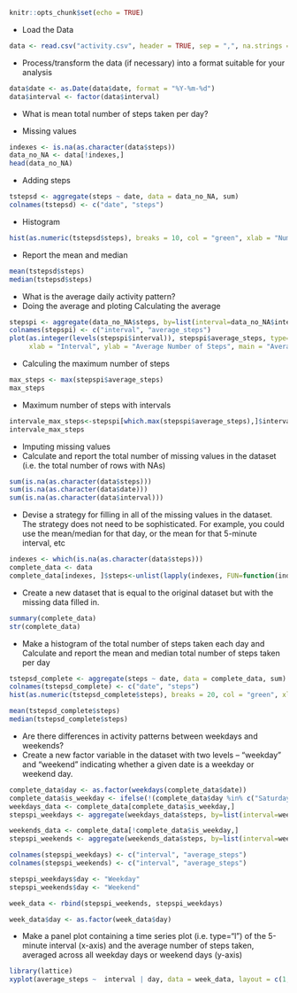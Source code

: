

```{r setup, include=FALSE}
knitr::opts_chunk$set(echo = TRUE)
```
*  Load the Data
```{r setup, include=TRUE}
data <- read.csv("activity.csv", header = TRUE, sep = ",", na.strings = "NA")
```
*  Process/transform the data (if necessary) into a format suitable for your analysis
```{r setup, include=TRUE}
data$date <- as.Date(data$date, format = "%Y-%m-%d")
data$interval <- factor(data$interval)
```
*  What is mean total number of steps taken per day?

* Missing values
```{r setup, include=TRUE}
indexes <- is.na(as.character(data$steps))
data_no_NA <- data[!indexes,]
head(data_no_NA)
```
*  Adding steps 
```{r setup, include=TRUE}
tstepsd <- aggregate(steps ~ date, data = data_no_NA, sum)
colnames(tstepsd) <- c("date", "steps")
```
* Histogram 
```{r setup, include=TRUE}
hist(as.numeric(tstepsd$steps), breaks = 10, col = "green", xlab = "Number of Steps", main= "Histogram of the total number of steps taken each day")
```
*  Report the mean and median
```{r setup, include=TRUE}
mean(tstepsd$steps)
median(tstepsd$steps)
```


*  What is the average daily activity pattern?
*  Doing the average and ploting Calculating the average
```{r setup, include=TRUE}
stepspi <- aggregate(data_no_NA$steps, by=list(interval=data_no_NA$interval), FUN=mean)
colnames(stepspi) <- c("interval", "average_steps")
plot(as.integer(levels(stepspi$interval)), stepspi$average_steps, type="l",
     xlab = "Interval", ylab = "Average Number of Steps", main = "Average Daily Activity Pattern",  col ="green")
```
* Calculing the maximum number of steps
```{r setup, include=TRUE}
max_steps <- max(stepspi$average_steps)
max_steps
```
* Maximum number of steps with intervals
```{r setup, include=TRUE}
intervale_max_steps<-stepspi[which.max(stepspi$average_steps),]$interval
intervale_max_steps
```
*  Imputing missing values
*  Calculate and report the total number of missing values in the dataset (i.e. the total number of rows with \color{red}{\verb|NA|}NAs)
```{r setup, include=TRUE}
sum(is.na(as.character(data$steps)))
sum(is.na(as.character(data$date)))
sum(is.na(as.character(data$interval)))
```
* Devise a strategy for filling in all of the missing values in the dataset. The strategy does not need to be sophisticated. For example, you could use the mean/median for that day, or the mean for that 5-minute interval, etc

```{r setup, include=TRUE}
indexes <- which(is.na(as.character(data$steps)))
complete_data <- data
complete_data[indexes, ]$steps<-unlist(lapply(indexes, FUN=function(indexes){stepspi[data[indexes,]$interval==stepspi$interval,]$average_steps}))

```
*  Create a new dataset that is equal to the original dataset but with the missing data filled in.
```{r setup, include=TRUE}
summary(complete_data)
str(complete_data)
```
*  Make a histogram of the total number of steps taken each day and Calculate and report the mean and median total number of steps taken per day
```{r setup, include=TRUE}
tstepsd_complete <- aggregate(steps ~ date, data = complete_data, sum)
colnames(tstepsd_complete) <- c("date", "steps")
hist(as.numeric(tstepsd_complete$steps), breaks = 20, col = "green", xlab = "Number of Steps", main= "Histogram of the total number of steps taken each day")
```

```{r setup, include=TRUE}
mean(tstepsd_complete$steps)
median(tstepsd_complete$steps)
```
*  Are there differences in activity patterns between weekdays and weekends?
* Create a new factor variable in the dataset with two levels – “weekday” and “weekend” indicating whether a given date is a weekday or weekend day.
```{r setup, include=TRUE}
complete_data$day <- as.factor(weekdays(complete_data$date))
complete_data$is_weekday <- ifelse(!(complete_data$day %in% c("Saturday","Sunday")), TRUE, FALSE)
weekdays_data <- complete_data[complete_data$is_weekday,]
stepspi_weekdays <- aggregate(weekdays_data$steps, by=list(interval=weekdays_data$interval), FUN=mean)

weekends_data <- complete_data[!complete_data$is_weekday,]
stepspi_weekends <- aggregate(weekends_data$steps, by=list(interval=weekends_data$interval), FUN=mean)

colnames(stepspi_weekdays) <- c("interval", "average_steps")
colnames(stepspi_weekends) <- c("interval", "average_steps")

stepspi_weekdays$day <- "Weekday"
stepspi_weekends$day <- "Weekend"

week_data <- rbind(stepspi_weekends, stepspi_weekdays)

week_data$day <- as.factor(week_data$day)
```
*  Make a panel plot containing a time series plot (i.e. \color{red}{\verb|type = "l"|}type="l") of the 5-minute interval (x-axis) and the average number of steps taken, averaged across all weekday days or weekend days (y-axis)

```{r setup, include=TRUE}

library(lattice)
xyplot(average_steps ~  interval | day, data = week_data, layout = c(1,2), type ="l", ylab="Number of Steps")

```

 


  

